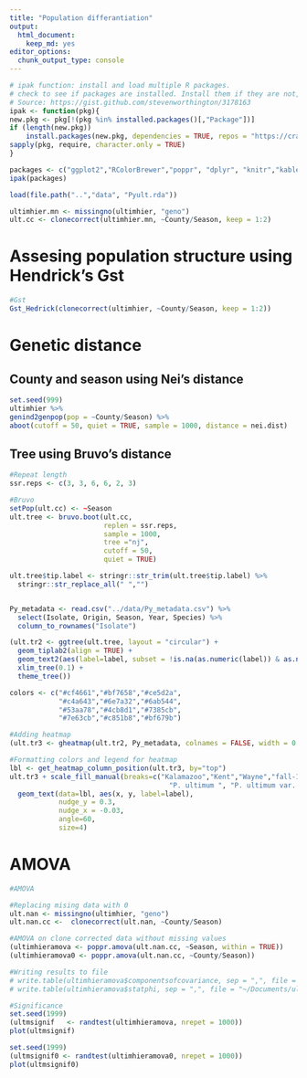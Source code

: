 ```yaml
---
title: "Population differantiation"
output:
  html_document:
    keep_md: yes
editor_options:
  chunk_output_type: console
---
```


```r
# ipak function: install and load multiple R packages.
# check to see if packages are installed. Install them if they are not, then load them into the R session.
# Source: https://gist.github.com/stevenworthington/3178163
ipak <- function(pkg){
new.pkg <- pkg[!(pkg %in% installed.packages()[,"Package"])]
if (length(new.pkg)) 
    install.packages(new.pkg, dependencies = TRUE, repos = "https://cran.rstudio.com")
sapply(pkg, require, character.only = TRUE)
}

packages <- c("ggplot2","RColorBrewer","poppr", "dplyr", "knitr","kableExtra", "mmod", "ggtree", "tibble")
ipak(packages)
```


```r
load(file.path("..","data", "Pyult.rda"))

ultimhier.mn <- missingno(ultimhier, "geno")
ult.cc <- clonecorrect(ultimhier.mn, ~County/Season, keep = 1:2)
```


# Assesing population structure using Hendrick's Gst

```r
#Gst
Gst_Hedrick(clonecorrect(ultimhier, ~County/Season, keep = 1:2))
```

# Genetic distance


## County and season using Nei's distance
```r
set.seed(999)
ultimhier %>%
genind2genpop(pop = ~County/Season) %>%
aboot(cutoff = 50, quiet = TRUE, sample = 1000, distance = nei.dist)

```

## Tree using Bruvo's distance

```r
#Repeat length
ssr.reps <- c(3, 3, 6, 6, 2, 3)

#Bruvo
setPop(ult.cc) <- ~Season
ult.tree <- bruvo.boot(ult.cc, 
                       replen = ssr.reps, 
                       sample = 1000,
                       tree ="nj", 
                       cutoff = 50, 
                       quiet = TRUE)

ult.tree$tip.label <- stringr::str_trim(ult.tree$tip.label) %>% 
  stringr::str_replace_all(" ","")


Py_metadata <- read.csv("../data/Py_metadata.csv") %>%
  select(Isolate, Origin, Season, Year, Species) %>%
  column_to_rownames("Isolate")

(ult.tr2 <- ggtree(ult.tree, layout = "circular") + 
  geom_tiplab2(align = TRUE) + 
  geom_text2(aes(label=label, subset = !is.na(as.numeric(label)) & as.numeric(label) > 50), vjust =-1, hjust=-.3) + 
  xlim_tree(0.1) +
  theme_tree())


```


```r
colors <- c("#cf4661","#bf7658","#ce5d2a",
            "#c4a643","#6e7a32","#6ab544",
            "#53aa78","#4cb8d1","#7385cb",
            "#7e63cb","#c851b8","#bf679b")

#Adding heatmap
(ult.tr3 <- gheatmap(ult.tr2, Py_metadata, colnames = FALSE, width = 0.4, offset = 0.2))

#Formatting colors and legend for heatmap
lbl <- get_heatmap_column_position(ult.tr3, by="top")
ult.tr3 + scale_fill_manual(breaks=c("Kalamazoo","Kent","Wayne","fall-11","fall-12","spring-13","2011","2012","2013",
                                       "P. ultimum ", "P. ultimum var. ultimum"), values = colors) +
  geom_text(data=lbl, aes(x, y, label=label), 
            nudge_y = 0.3, 
            nudge_x = -0.03, 
            angle=60,
            size=4)
```



# AMOVA

```r
#AMOVA

#Replacing mising data with 0
ult.nan <- missingno(ultimhier, "geno")
ult.nan.cc <-  clonecorrect(ult.nan, ~County/Season)

#AMOVA on clone corrected data without missing values
(ultimhieramova <- poppr.amova(ult.nan.cc, ~Season, within = TRUE))
(ultimhieramova0 <- poppr.amova(ult.nan.cc, ~County/Season))

#Writing results to file
# write.table(ultimhieramova$componentsofcovariance, sep = ",", file = "~/Documents/ultimhierAMOVA.csv")
# write.table(ultimhieramova$statphi, sep = ",", file = "~/Documents/ultimhierphiAMOVA.csv")

#Significance
set.seed(1999)
(ultmsignif   <- randtest(ultimhieramova, nrepet = 1000))
plot(ultmsignif)

set.seed(1999)
(ultmsignif0 <- randtest(ultimhieramova0, nrepet = 1000))
plot(ultmsignif0)
```

